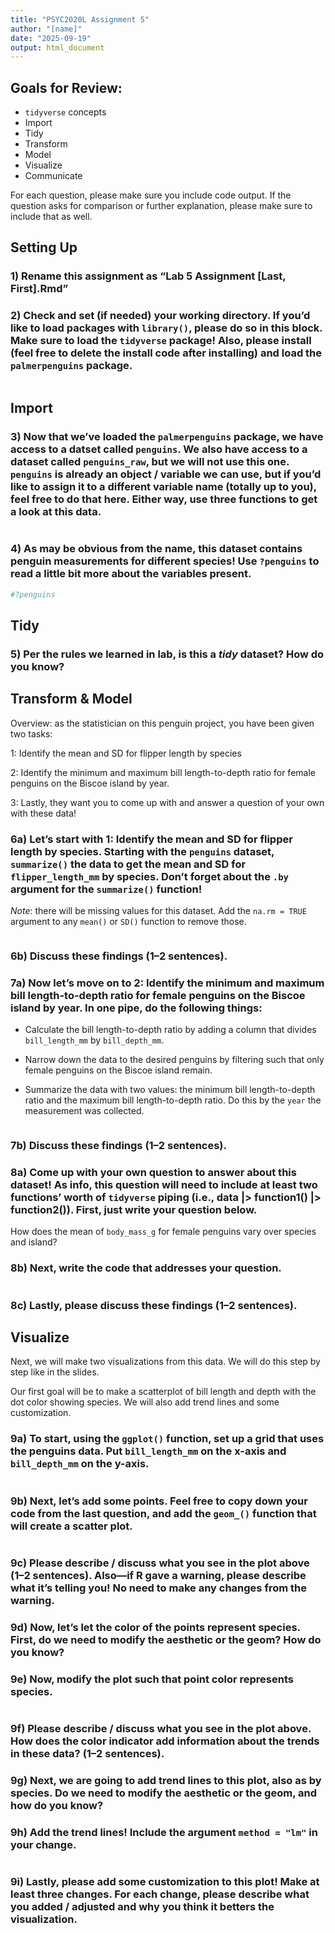 ```yaml
---
title: "PSYC2020L Assignment 5"
author: "[name]"
date: "2025-09-19"
output: html_document
---
```


## Goals for Review:

* `tidyverse` concepts
* Import
* Tidy
* Transform
* Model
* Visualize
* Communicate

For each question, please make sure you include code output. If the question asks for comparison or further explanation, please make sure to include that as well. 


## Setting Up

### 1) Rename this assignment as "Lab 5 Assignment [Last, First].Rmd" 

### 2) Check and set (if needed) your working directory. If you'd like to load packages with `library()`, please do so in this block. Make sure to load the `tidyverse` package! Also, please install (feel free to delete the install code after installing) and load the `palmerpenguins` package.
```r

```


## Import

### 3) Now that we've loaded the `palmerpenguins` package, we have access to a datset called `penguins`. We also have access to a dataset called `penguins_raw`, but we will not use this one. `penguins` is already an object / variable we can use, but if you'd like to assign it to a different variable name (totally up to you), feel free to do that here. Either way, use three functions to get a look at this data.
```r

```

### 4) As may be obvious from the name, this dataset contains penguin measurements for different species! Use `?penguins` to read a little bit more about the variables present.
```r
#?penguins
```



## Tidy

### 5) Per the rules we learned in lab, is this a *tidy* dataset? How do you know?



## Transform & Model

Overview: as the statistician on this penguin project, you have been given two tasks:

1: Identify the mean and SD for flipper length by species

2: Identify the minimum and maximum bill length-to-depth ratio for female penguins on the Biscoe island by year.

3: Lastly, they want you to come up with and answer a question of your own with these data!

### 6a) Let's start with 1: Identify the mean and SD for flipper length by species. Starting with the `penguins` dataset, `summarize()` the data to get the mean and SD for `flipper_length_mm` by species. Don't forget about the `.by` argument for the `summarize()` function! 

*Note*: there will be missing values for this dataset. Add the `na.rm = TRUE` argument to any `mean()` or `SD()` function to remove those.
```r

```


### 6b) Discuss these findings (1--2 sentences). 



### 7a) Now let's move on to 2: Identify the minimum and maximum bill length-to-depth ratio for female penguins on the Biscoe island by year. In one pipe, do the following things:

* Calculate the bill length-to-depth ratio by adding a column that divides `bill_length_mm` by `bill_depth_mm`.

* Narrow down the data to the desired penguins by filtering such that only female penguins on the Biscoe island remain.

* Summarize the data with two values: the minimum bill length-to-depth ratio and the maximum bill length-to-depth ratio. Do this by the `year` the measurement was collected.
```r

```

### 7b) Discuss these findings (1--2 sentences). 


### 8a) Come up with your own question to answer about this dataset! As info, this question will need to include at least two functions' worth of `tidyverse` piping (i.e., data |> function1() |> function2()). First, just write your question below.

How does the mean of `body_mass_g` for female penguins vary over species and island?

### 8b) Next, write the code that addresses your question.
```r

```

### 8c) Lastly, please discuss these findings (1--2 sentences). 



## Visualize

Next, we will make two visualizations from this data. We will do this step by step like in the slides. 

Our first goal will be to make a scatterplot of bill length and depth with the dot color showing species. We will also add trend lines and some customization.

### 9a) To start, using the `ggplot()` function, set up a grid that uses the penguins data. Put `bill_length_mm` on the x-axis and `bill_depth_mm` on the y-axis.
```r

```

### 9b) Next, let's add some points. Feel free to copy down your code from the last question, and add the `geom_()` function that will create a scatter plot.
```r

```

### 9c) Please describe / discuss what you see in the plot above (1--2 sentences). Also---if R gave a warning, please describe what it's telling you! No need to make any changes from the warning.



### 9d) Now, let's let the color of the points represent species. First, do we need to modify the aesthetic or the geom? How do you know?



### 9e) Now, modify the plot such that point color represents species.
```r

```

### 9f) Please describe / discuss what you see in the plot above. How does the color indicator add information about the trends in these data? (1--2 sentences). 



### 9g) Next, we are going to add trend lines to this plot, also as by species. Do we need to modify the aesthetic or the geom, and how do you know?


### 9h) Add the trend lines! Include the argument `method = "lm"` in your change.
```r

```


### 9i) Lastly, please add some customization to this plot! Make at least three changes. For each change, please describe what you added / adjusted and why you think it betters the visualization.
```r

```



